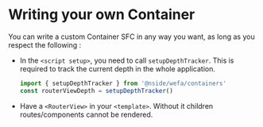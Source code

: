 
<Meta title='Router containers/Making your own Container' />

# Writing your own Container

You can write a custom Container SFC in any way you want, as long as you respect the following :

- In the `<script setup>`, you need to call `setupDepthTracker`. This is required to track the current depth in the whole application.
  ```ts
  import { setupDepthTracker } from '@nside/wefa/containers'
  const routerViewDepth = setupDepthTracker()
  ```
- Have a `<RouterView>` in your `<template>`. Without it children routes/components cannot be rendered.
